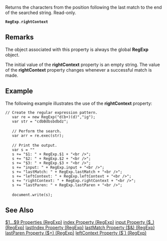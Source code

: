 Returns the characters from the position following the last match to the end of the searched string. Read-only.

 '''RegExp'''.'''rightContext'''
==Remarks==
The object associated with this property is always the global '''RegExp''' object.

The initial value of the '''rightContext''' property is an empty string. The value of the '''rightContext''' property changes whenever a successful match is made.


==Example==
The following example illustrates the use of the '''rightContext''' property:

 // Create the regular expression pattern.
    var re = new RegExp("d(b+)(d)","ig");
    var str = "cdbBdbsbdbdz";
 
    // Perform the search.
    var arr = re.exec(str);
 
    // Print the output.
    var s = "" 
    s += "$1: " + RegExp.$1 + "&lt;br /&gt;";
    s += "$2: " + RegExp.$2 + "&lt;br /&gt;";
    s += "$3: " + RegExp.$3 + "&lt;br /&gt;";
    s += "input: " + RegExp.input + "&lt;br /&gt;";
    s += "lastMatch: " + RegExp.lastMatch + "&lt;br /&gt;";
    s += "leftContext: " + RegExp.leftContext + "&lt;br /&gt;";
    s += "rightContext: " + RegExp.rightContext + "&lt;br /&gt;"; 
    s += "lastParen: " + RegExp.lastParen + "&lt;br /&gt;";
 
    document.write(s);

==See Also==

              

              

              

              

              

              

              
[[javascript/RegExp/1 9 Properties|$1...$9 Properties (RegExp)]]
[[javascript/RegExp/index|index Property (RegExp)]]
[[javascript/RegExp/input|input Property ($_) (RegExp)]]
[[javascript/RegExp/lastIndex|lastIndex Property (RegExp)]]
[[javascript/RegExp/lastMatch|lastMatch Property ($&#38;) (RegExp)]]
[[javascript/RegExp/lastParen|lastParen Property ($+) (RegExp)]]
[[javascript/RegExp/leftContext|leftContext Property ($`) (RegExp)]]
